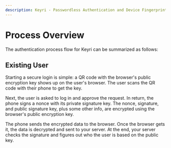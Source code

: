 ```yaml
---
description: Keyri - Passwordless Authentication and Device Fingerprinting Tools
---
```


# Process Overview

The authentication process flow for Keyri can be summarized as follows:

## Existing User

Starting a secure login is simple: a QR code with the browser's public encryption key shows up on the user's browser. The user scans the QR code with their phone to get the key.

Next, the user is asked to log in and approve the request. In return, the phone signs a nonce with its private signature key. The nonce, signature, and public signature key, plus some other info, are encrypted using the browser's public encryption key.

The phone sends the encrypted data to the browser. Once the browser gets it, the data is decrypted and sent to your server. At the end, your server checks the signature and figures out who the user is based on the public key.



